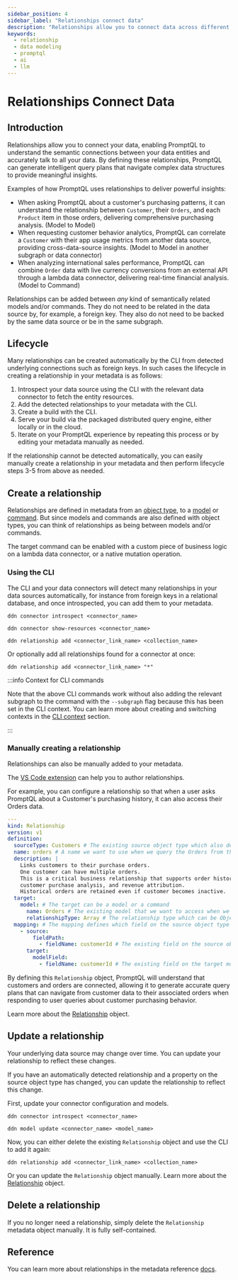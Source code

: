 ```yaml
---
sidebar_position: 4
sidebar_label: "Relationships connect data"
description: "Relationships allow you to connect data across different models for PromptQL to understand and access."
keywords:
  - relationship
  - data modeling
  - promptql
  - ai
  - llm
---
```



# Relationships Connect Data

## Introduction

Relationships allow you to connect your data, enabling PromptQL to understand the semantic connections between your data
entities and accurately talk to all your data. By defining these relationships, PromptQL can generate intelligent query
plans that navigate complex data structures to provide meaningful insights.

Examples of how PromptQL uses relationships to deliver powerful insights:

- When asking PromptQL about a customer's purchasing patterns, it can understand the relationship between `Customer`,
  their `Orders`, and each `Product` item in those orders, delivering comprehensive purchasing analysis. (Model to
  Model)
- When requesting customer behavior analytics, PromptQL can correlate a `Customer` with their app usage metrics from
  another data source, providing cross-data-source insights. (Model to Model in another subgraph or data connector)
- When analyzing international sales performance, PromptQL can combine `Order` data with live currency conversions from
  an external API through a lambda data connector, delivering real-time financial analysis. (Model to Command)

Relationships can be added between _any_ kind of semantically related models and/or commands. They do not need to be
related in the data source by, for example, a foreign key. They also do not need to be backed by the same data source or
be in the same subgraph.

## Lifecycle

Many relationships can be created automatically by the CLI from detected underlying connections such as foreign keys. In
such cases the lifecycle in creating a relationship in your metadata is as follows:

1. Introspect your data source using the CLI with the relevant data connector to fetch the entity resources.
2. Add the detected relationships to your metadata with the CLI.
3. Create a build with the CLI.
4. Serve your build via the packaged distributed query engine, either locally or in the cloud.
5. Iterate on your PromptQL experience by repeating this process or by editing your metadata manually as needed.

<Thumbnail src="/img/data-modeling/ddn-cli-process.png" alt="Data modeling lifecycle" width="1000px" />

If the relationship cannot be detected automatically, you can easily manually create a relationship in your metadata and
then perform lifecycle steps 3-5 from above as needed.

## Create a relationship

Relationships are defined in metadata from an
[object type](/reference/metadata-reference/types.mdx#objecttype-objecttype), to a
[model](/reference/metadata-reference/models.mdx) or [command](/reference/metadata-reference/commands.mdx). But since
models and commands are also defined with object types, you can think of relationships as being between models and/or
commands.

The target command can be enabled with a custom piece of business logic on a lambda data connector, or a native mutation
operation.

### Using the CLI

The CLI and your data connectors will detect many relationships in your data sources automatically, for instance from
foreign keys in a relational database, and once introspected, you can add them to your metadata.

```ddn title="Introspect your data source:"
ddn connector introspect <connector_name>
```

```ddn title="Show the found relationships:"
ddn connector show-resources <connector_name>
```

```ddn title="Add a relationship to your metadata:"
ddn relationship add <connector_link_name> <collection_name>
```

Or optionally add all relationships found for a connector at once:

```ddn
ddn relationship add <connector_link_name> "*"
```

:::info Context for CLI commands

Note that the above CLI commands work without also adding the relevant subgraph to the command with the `--subgraph`
flag because this has been set in the CLI context. You can learn more about creating and switching contexts in the
[CLI context](/project-configuration/project-management/manage-contexts.mdx) section.

:::

### Manually creating a relationship

Relationships can also be manually added to your metadata.

The [VS Code extension](https://marketplace.visualstudio.com/items?itemName=HasuraHQ.hasura) can help you to author
relationships.

For example, you can configure a relationship so that when a user asks PromptQL about a Customer's purchasing history,
it can also access their Orders data.

```yaml title="Create a relationship in your metadata:"
---
kind: Relationship
version: v1
definition:
  sourceType: Customers # The existing source object type which also defines the model
  name: orders # A name we want to use when we query the Orders from the Customer
  description: |
    Links customers to their purchase orders.
    One customer can have multiple orders.
    This is a critical business relationship that supports order history lookups, 
    customer purchase analysis, and revenue attribution.
    Historical orders are retained even if customer becomes inactive.
  target:
    model: # The target can be a model or a command
      name: Orders # The existing model that we want to access when we query the Orders from the Customer
      relationshipType: Array # The relationship type which can be Object or Array. Since a customer can have many orders, we use an Array.
  mapping: # The mapping defines which field on the source object type maps to which field on the target model
    - source:
        fieldPath:
          - fieldName: customerId # The existing field on the source object type that we want to map to the target model
      target:
        modelField:
          - fieldName: customerId # The existing field on the target model that we want to map to the source object type
```

By defining this `Relationship` object, PromptQL will understand that customers and orders are connected, allowing it to
generate accurate query plans that can navigate from customer data to their associated orders when responding to user
queries about customer purchasing behavior.

Learn more about the [Relationship](/reference/metadata-reference/relationships.mdx) object.

## Update a relationship

Your underlying data source may change over time. You can update your relationship to reflect these changes.

If you have an automatically detected relationship and a property on the source object type has changed, you can update
the relationship to reflect this change.

First, update your connector configuration and models.

```ddn title="Update your source introspection:"
ddn connector introspect <connector_name>
```

```ddn title="Then, update your model:"
ddn model update <connector_name> <model_name>
```

Now, you can either delete the existing `Relationship` object and use the CLI to add it again:

```ddn title="Delete your existing relationship manually and add it again:"
ddn relationship add <connector_link_name> <collection_name>
```

Or you can update the `Relationship` object manually. Learn more about the
[Relationship](/reference/metadata-reference/relationships.mdx) object.

## Delete a relationship

If you no longer need a relationship, simply delete the `Relationship` metadata object manually. It is fully
self-contained.

## Reference

You can learn more about relationships in the metadata reference
[docs](/reference/metadata-reference/relationships.mdx).
